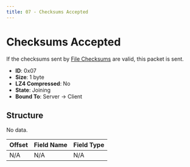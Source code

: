 ```yaml
---
title: 07 - Checksums Accepted
---
```


# Checksums Accepted

If the checksums sent by [File Checksums](06-file-checksums.mdx) are valid, this packet is sent.

- **ID**: 0x07
- **Size**: 1 byte
- **LZ4 Compressed**: No
- **State**: Joining
- **Bound To**: Server -> Client

## Structure

No data.

| Offset | Field Name | Field Type |
|--------|------------|------------|
| N/A    | N/A        | N/A        |


